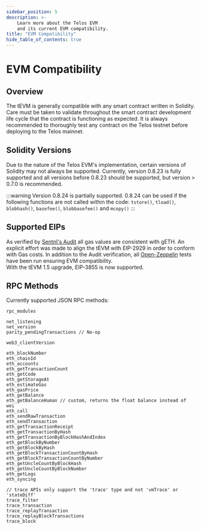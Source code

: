 ```yaml
---
sidebar_position: 5
description: >-
    Learn more about the Telos EVM
    and its current EVM compatibility.
title: "EVM Compatibility"
hide_table_of_contents: true
---
```


# EVM Compatibility

## Overview

The tEVM is generally compatible with any smart contract written in Solidity. Care must be taken to validate throughout the smart contract development life cycle that the contract is functioning as expected. It is always recommended to thoroughly test any contract on the Telos testnet before deploying to the Telos mainnet.

## Solidity Versions

Due to the nature of the Telos EVM's implementation, certain versions of Solidity may not always be supported. Currently, version 0.8.23 is fully supported and all versions before 0.8.23 should be supported, but version > 0.7.0 is recommended.

:::warning
Version 0.8.24 is partially supported. 0.8.24 can be used if the following functions are not called within the code: `tstore()`, `tload()`, `blobhash()`, `basefee()`, `blobbasefee()` and `mcopy()`
:::

## Supported EIPs

As verified by [Sentnl's Audit](https://s3.eu-central-1.wasabisys.com/audit-certificates/Smart%20Contract%20Audit%20Certificate%20-%20Telos%20EVM.pdf) all gas values are consistent with gETH. An explicit effort was made to align the tEVM with EIP-2929 in order to conform with Gas costs. In addition to the Audit verification, all [Open-Zeppelin](https://github.com/OpenZeppelin/openzeppelin-contracts) tests have been run ensuring EVM compatibility.  
With the tEVM 1.5 upgrade, EIP-3855 is now supported.

## RPC Methods

Currently supported JSON RPC methods:

```
rpc_modules

net_listening
net_version
parity_pendingTransactions // No-op

web3_clientVersion

eth_blockNumber
eth_chainId
eth_accounts
eth_getTransactionCount
eth_getCode
eth_getStorageAt
eth_estimateGas
eth_gasPrice
eth_getBalance
eth_getBalanceHuman // custom, returns the float balance instead of wei
eth_call
eth_sendRawTransaction
eth_sendTransaction
eth_getTransactionReceipt
eth_getTransactionByHash
eth_getTransactionByBlockHashAndIndex
eth_getBlockByNumber
eth_getBlockByHash
eth_getBlockTransactionCountByHash
eth_getBlockTransactionCountByNumber
eth_getUncleCountByBlockHash
eth_getUncleCountByBlockNumber
eth_getLogs
eth_syncing

// trace APIs only support the 'trace' type and not 'vmTrace' or 'stateDiff'
trace_filter
trace_transaction
trace_replayTransaction
trace_replayBlockTransactions
trace_block
```
